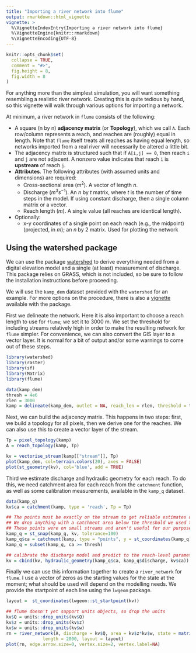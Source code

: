 ```yaml
---
title: "Importing a river network into flume"
output: rmarkdown::html_vignette
vignette: >
  %\VignetteIndexEntry{Importing a river network into flume}
  %\VignetteEngine{knitr::rmarkdown}
  %\VignetteEncoding{UTF-8}
---
```


```r
knitr::opts_chunk$set(
  collapse = TRUE,
  comment = "#>",
  fig.height = 8,
  fig.width = 8
)
```


For anything more than the simplest simulation, you will want something resembling a realistic river network. Creating this is quite tedious by hand, so this vignette will walk through various options for importing a network.

At minimum, a river network in `flume` consists of the following:

  * A square (n by n) **adjacency matrix** (or **Topology**), which we call `A`. Each row/column represents a reach, and reaches are (roughly) equal in length. Note that `flume` itself treats all reaches as having equal length, so networks imported from a real river will necessarily be altered a little bit. 
  * The adjacency matrix is structured such that if `A[i,j] == 0`, then reach `i` and `j` are not adjacent. A nonzero value indicates that reach `i` is **upstream** of reach `j`.
  * **Attributes**. The following attributes (with assumed units and dimensions) are required:
    - Cross-sectional area ($m^2$). A vector of length $n$.
    - Discharge ($m^3s^{-1}$). An $n$ by $t$ matrix, where $t$ is the number of time steps in the model. If using constant discharge, then a single column matrix or a vector.
    - Reach length ($m$). A single value (all reaches are identical length).
  * Optionally:
    - x-y coordinates of a single point on each reach (e.g., the midpoint) (projected, in $m$); an $n$ by 2 matrix. Used for plotting the network

## Using the watershed package

We can use the package [watershed](https://github/com/flee-group/watershed) to derive everything needed from a digital elevation model and a single (at least) measurement of discharge. This package relies on GRASS, which is not included, so be sure to follow the installation instructions before proceeding.

We will use the `kamp_dem` dataset provided with the `watershed` for an example. For more options on the procedure, there is also a [vignette](https://flee-group.github.io/watershed/watershed) available with the package.

First we delineate the network. Here it is also important to choose a reach length to use for `flume`; we set it to 3000 m. We set the threshold for including streams relatively high in order to make the resulting network for `flume` simpler. For convenience, we can also convert the GIS layer to a vector layer. It is normal for a bit of output and/or some warnings to come out of these steps.

```r
library(watershed)
library(raster)
library(sf)
library(Matrix)
library(flume)

data(kamp_dem)
thresh = 4e6
rlen = 3000
kamp = delineate(kamp_dem, outlet = NA, reach_len = rlen, threshold = thresh)
```

Next, we can build the adjacency matrix. This happens in two steps: first, we build a topology for all pixels, then we derive one for the reaches. We can also use this to create a vector layer of the stream.

```r
Tp = pixel_topology(kamp)
A = reach_topology(kamp, Tp)

kv = vectorise_stream(kamp[["stream"]], Tp)
plot(kamp_dem, col=terrain.colors(20), axes = FALSE)
plot(st_geometry(kv), col='blue', add = TRUE)

```

Third we estimate discharge and hydraulic geometry for each reach. To do this, we need catchment area for each reach from the `catchment` function, as well as some calibration measurements, available in the `kamp_q` dataset.

```r
data(kamp_q)
kv$ca = catchment(kamp, type = 'reach', Tp = Tp)

## The points must be exactly on the stream to get reliable estimates of catchment area
## We drop anything with a catchment area below the threshold we used to make the network
## These points were on small streams and aren't useful for our purposes
kamp_q = st_snap(kamp_q, kv, tolerance=100)
kamp_q$ca = catchment(kamp, type = "points", y = st_coordinates(kamp_q))
kamp_q = subset(kamp_q, ca >= thresh)

## calibrate the discharge model and predict to the reach-level parameters
kv = cbind(kv, hydraulic_geometry(kamp_q$ca, kamp_q$discharge, kv$ca))

```

Finally we can use this information together to create a `river_network` for `flume`. I use a vector of zeros as the starting values for the state at the moment; what should be used will depend on the modelling needs. We provide the startpoint of each line using the `lwgeom` package.

```r
layout =  st_coordinates(lwgeom::st_startpoint(kv))

## flume doesn't yet support units objects, so drop the units
kv$Q = units::drop_units(kv$Q)
kv$z = units::drop_units(kv$z)
kv$w = units::drop_units(kv$w)
rn = river_network(A, discharge = kv$Q, area = kv$z*kv$w, state = matrix(0, nrow=nrow(A), ncol=1), 
              length = 2000, layout = layout)
plot(rn, edge.arrow.size=0, vertex.size=2, vertex.label=NA)

```

